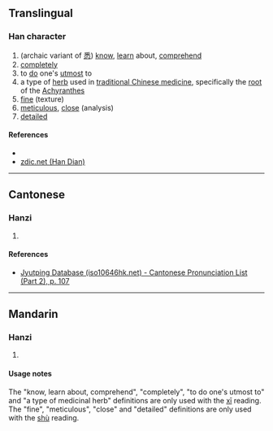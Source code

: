 {{character info/new}}
==Translingual==

===Han character===
{{Han char|rn=61|rad=心|as=05|sn=9|four=|canj=IDP|ids=⿱术心}}

# (archaic variant of [[悉]]) [[know]], [[learn]] about, [[comprehend]]
# [[completely]]
# to [[do]] one's [[utmost]] to
# a type of [[herb]] used in [[traditional Chinese medicine]], specifically the [[root]] of the [[w:Achyranthes|Achyranthes]]
# [[fine]] (texture)
# [[meticulous]], [[close]] (analysis)
# [[detailed]]

====References====
* {{Han ref|kx=0383.110|dkj=10506|dj=0712.220|hdz=42279.080|uh=6038|ud=24632}}
* [http://www.zdic.net/z/19/js/6038.htm zdic.net (Han Dian)]

----

==Cantonese==

===Hanzi===
{{yue-hanzi|jyut=sik1|y=sik1}}

# {{defn|lang=yue|sort=心05}}

====References====
* [http://www.iso10646hk.net/jp/document/download.jsp Jyutping Database (iso10646hk.net) - Cantonese Pronunciation List (Part 2), p. 107]

----

==Mandarin==

===Hanzi===
{{cmn-hanzi|pin=[[xī]] ([[xi1]]), [[shù]] ([[shu4]])|wg=hsi<sup>1</sup>, shu<sup>4</sup>}}

# {{defn|lang=cmn|sort=心05}}

====Usage notes====
The "know, learn about, comprehend", "completely", "to do one's utmost to" and "a type of medicinal herb" definitions are only used with the [[xī]] reading. The "fine", "meticulous", "close" and "detailed" definitions are only used with the [[shù]] reading.